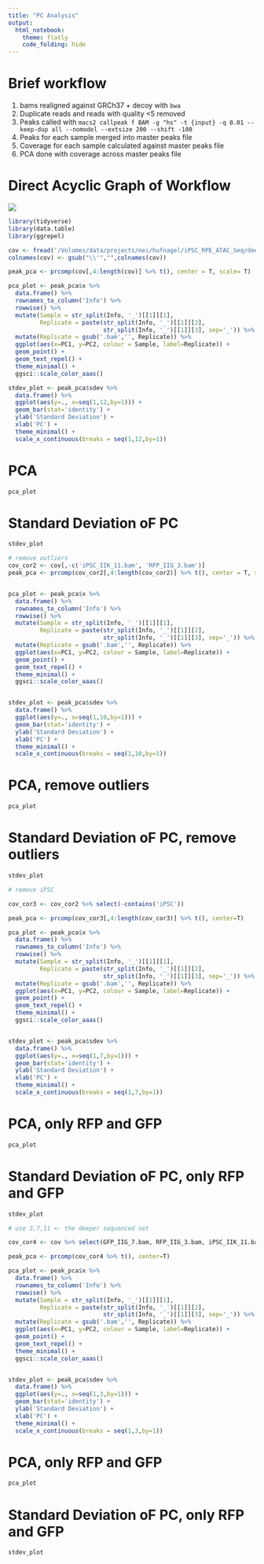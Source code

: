 ```yaml
---
title: "PC Analysis"
output: 
  html_notebook:
    theme: flatly
    code_folding: hide
---
```


# Brief workflow

  1. bams realigned against GRCh37 + decoy with `bwa`
  2. Duplicate reads and reads with quality <5 removed
  3. Peaks called with `macs2 callpeak f BAM -g "hs" -t {input} -q 0.01 --keep-dup all --nomodel --extsize 200 --shift -100`
  4. Peaks for each sample merged into master peaks file
  5. Coverage for each sample calculated against master peaks file
  6. PCA done with coverage across master peaks file
  
# Direct Acyclic Graph of Workflow
![](../dag.svg)

```r
library(tidyverse)
library(data.table)
library(ggrepel)

cov <- fread('/Volumes/data/projects/nei/hufnagel/iPSC_RPE_ATAC_Seq/deeptools/multiBamSummary.tsv')
colnames(cov) <- gsub("\\'","",colnames(cov))

peak_pca <- prcomp(cov[,4:length(cov)] %>% t(), center = T, scale= T)

pca_plot <- peak_pca$x %>%  
  data.frame() %>% 
  rownames_to_column('Info') %>%
  rowwise() %>% 
  mutate(Sample = str_split(Info, '_')[[1]][1],
         Replicate = paste(str_split(Info, '_')[[1]][2],
                           str_split(Info, '_')[[1]][3], sep='_')) %>% 
  mutate(Replicate = gsub('.bam','', Replicate)) %>% 
  ggplot(aes(x=PC1, y=PC2, colour = Sample, label=Replicate)) + 
  geom_point() +
  geom_text_repel() +
  theme_minimal() +
  ggsci::scale_color_aaas()

stdev_plot <- peak_pca$sdev %>% 
  data.frame() %>% 
  ggplot(aes(y=., x=seq(1,12,by=1))) + 
  geom_bar(stat='identity') + 
  ylab('Standard Deviation') + 
  xlab('PC') + 
  theme_minimal() + 
  scale_x_continuous(breaks = seq(1,12,by=1))
```

# PCA
```r
pca_plot
```

# Standard Deviation oF PC
```r
stdev_plot
```

```r
# remove outliers
cov_cor2 <- cov[,-c('iPSC_IIK_11.bam', 'RFP_IIG_3.bam')]
peak_pca <- prcomp(cov_cor2[,4:length(cov_cor2)] %>% t(), center = T, scale= T)


pca_plot <- peak_pca$x %>%  
  data.frame() %>% 
  rownames_to_column('Info') %>%
  rowwise() %>% 
  mutate(Sample = str_split(Info, '_')[[1]][1],
         Replicate = paste(str_split(Info, '_')[[1]][2],
                           str_split(Info, '_')[[1]][3], sep='_')) %>% 
  mutate(Replicate = gsub('.bam','', Replicate)) %>% 
  ggplot(aes(x=PC1, y=PC2, colour = Sample, label=Replicate)) + 
  geom_point() +
  geom_text_repel() +
  theme_minimal() +
  ggsci::scale_color_aaas()


stdev_plot <- peak_pca$sdev %>% 
  data.frame() %>% 
  ggplot(aes(y=., x=seq(1,10,by=1))) + 
  geom_bar(stat='identity') + 
  ylab('Standard Deviation') + 
  xlab('PC') + 
  theme_minimal() + 
  scale_x_continuous(breaks = seq(1,10,by=1))
```

# PCA, remove outliers
```r
pca_plot
```

# Standard Deviation oF PC, remove outliers
```r
stdev_plot
```


```r
# remove iPSC

cov_cor3 <- cov_cor2 %>% select(-contains('iPSC'))

peak_pca <- prcomp(cov_cor3[,4:length(cov_cor3)] %>% t(), center=T)

pca_plot <- peak_pca$x %>%  
  data.frame() %>% 
  rownames_to_column('Info') %>%
  rowwise() %>% 
  mutate(Sample = str_split(Info, '_')[[1]][1],
         Replicate = paste(str_split(Info, '_')[[1]][2],
                           str_split(Info, '_')[[1]][3], sep='_')) %>% 
  mutate(Replicate = gsub('.bam','', Replicate)) %>% 
  ggplot(aes(x=PC1, y=PC2, colour = Sample, label=Replicate)) + 
  geom_point() +
  geom_text_repel() +
  theme_minimal() +
  ggsci::scale_color_aaas()


stdev_plot <- peak_pca$sdev %>% 
  data.frame() %>% 
  ggplot(aes(y=., x=seq(1,7,by=1))) + 
  geom_bar(stat='identity') + 
  ylab('Standard Deviation') + 
  xlab('PC') + 
  theme_minimal() + 
  scale_x_continuous(breaks = seq(1,7,by=1))
```

# PCA, only RFP and GFP
```r
pca_plot
```

# Standard Deviation oF PC, only RFP and GFP
```r
stdev_plot
```




```r
# use 3,7,11 <- the deeper sequenced set

cov_cor4 <- cov %>% select(GFP_IIG_7.bam, RFP_IIG_3.bam, iPSC_IIK_11.bam)

peak_pca <- prcomp(cov_cor4 %>% t(), center=T)

pca_plot <- peak_pca$x %>%  
  data.frame() %>% 
  rownames_to_column('Info') %>%
  rowwise() %>% 
  mutate(Sample = str_split(Info, '_')[[1]][1],
         Replicate = paste(str_split(Info, '_')[[1]][2],
                           str_split(Info, '_')[[1]][3], sep='_')) %>% 
  mutate(Replicate = gsub('.bam','', Replicate)) %>% 
  ggplot(aes(x=PC1, y=PC2, colour = Sample, label=Replicate)) + 
  geom_point() +
  geom_text_repel() +
  theme_minimal() +
  ggsci::scale_color_aaas()


stdev_plot <- peak_pca$sdev %>% 
  data.frame() %>% 
  ggplot(aes(y=., x=seq(1,3,by=1))) + 
  geom_bar(stat='identity') + 
  ylab('Standard Deviation') + 
  xlab('PC') + 
  theme_minimal() + 
  scale_x_continuous(breaks = seq(1,3,by=1))
```

# PCA, only RFP and GFP
```r
pca_plot
```

# Standard Deviation oF PC, only RFP and GFP
```r
stdev_plot
```